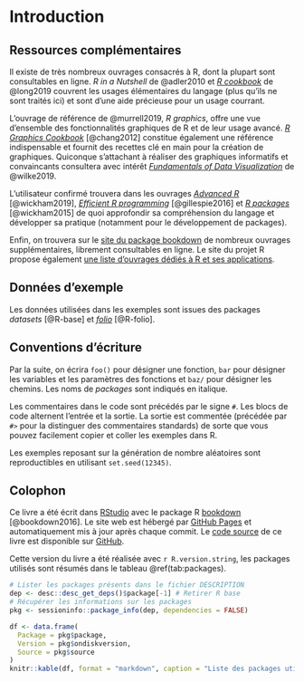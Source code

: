 \mainmatter

# Introduction

## Ressources complémentaires

Il existe de très nombreux ouvrages consacrés à R, dont la plupart sont consultables en ligne.
*R in a Nutshell* de @adler2010 et [*R cookbook*](https://rc2e.com/) de @long2019 couvrent les usages élémentaires du langage (plus qu'ils ne sont traités ici) et sont d'une aide précieuse pour un usage courrant.

L'ouvrage de référence de @murrell2019, *R graphics*, offre une vue d'ensemble des fonctionnalités graphiques de R et de leur usage avancé. [*R Graphics Cookbook*](https://r-graphics.org/) [@chang2012] constitue également une référence indispensable et fournit des recettes clé en main pour la création de graphiques. Quiconque s'attachant à réaliser des graphiques informatifs et convaincants consultera avec intérêt [*Fundamentals of Data Visualization*](https://clauswilke.com/dataviz/) de @wilke2019.

L'utilisateur confirmé trouvera dans les ouvrages [*Advanced R*](https://adv-r.hadley.nz/) [@wickham2019], [*Efficient R programming*](https://csgillespie.github.io/efficientR/) [@gillespie2016] et [*R packages*](https://r-pkgs.org/) [@wickham2015] de quoi approfondir sa compréhension du langage et développer sa pratique (notamment pour le développement de packages).

Enfin, on trouvera sur le [site du package bookdown](https://bookdown.org/home/) de nombreux ouvrages supplémentaires, librement consultables en ligne. Le site du projet R propose également [une liste d'ouvrages dédiés à R et ses applications](https://www.r-project.org/doc/bib/R-books.html).

## Données d'exemple

Les données utilisées dans les exemples sont issues des packages *datasets* [@R-base] et [*folio*](https://packages.tesselle.org/folio/) [@R-folio].

## Conventions d'écriture

Par la suite, on écrira `foo()` pour désigner une fonction, `bar` pour désigner les variables et les paramètres des fonctions et `baz/` pour désigner les chemins. Les noms de *packages* sont indiqués en italique.

Les commentaires dans le code sont précédés par le signe `#`. Les blocs de code alternent l'entrée et la sortie. La sortie est commentée (précédée par `#>` pour la distinguer des commentaires standards) de sorte que vous pouvez facilement copier et coller les exemples dans R.

Les exemples reposant sur la génération de nombre aléatoires sont reproductibles en utilisant `set.seed(12345)`.

## Colophon {#colophon}

Ce livre a été écrit dans [RStudio](http://www.rstudio.com/ide/) avec le package R [bookdown](http://bookdown.org/) [@bookdown2016]. Le site web est hébergé par [GitHub Pages](https://pages.github.com/) et automatiquement mis à jour après chaque commit. Le [code source](https://github.com/nfrerebeau/rarcheo) de ce livre est disponible sur [GitHub](https://github.com/).

Cette version du livre a été réalisée avec `r R.version.string`, les packages utilisés sont résumés dans le tableau \@ref(tab:packages).

```r
# Lister les packages présents dans le fichier DESCRIPTION
dep <- desc::desc_get_deps()$package[-1] # Retirer R base
# Récupérer les informations sur les packages
pkg <- sessioninfo::package_info(dep, dependencies = FALSE)

df <- data.frame(
  Package = pkg$package,
  Version = pkg$ondiskversion,
  Source = pkg$source
)
knitr::kable(df, format = "markdown", caption = "Liste des packages utilisés.")
```
